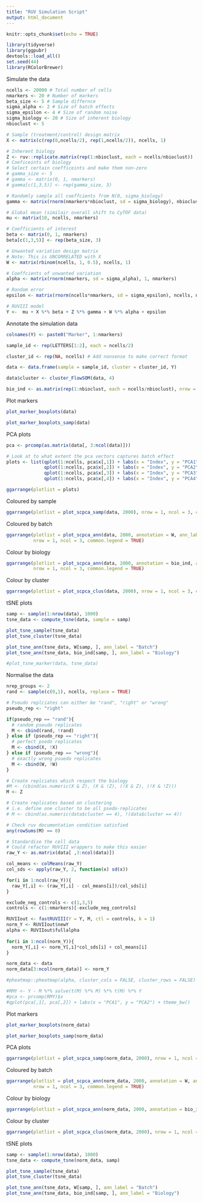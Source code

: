 ```yaml
---
title: "RUV Simulation Script"
output: html_document
---
```


```r
knitr::opts_chunk$set(echo = TRUE)
```

```r
library(tidyverse)
library(ggpubr)
devtools::load_all()
set.seed(44)
library(RColorBrewer)
```

Simulate the data

```r
ncells <- 20000 # Total number of cells
nmarkers <- 20 # Number of markers
beta_size <- 5 # Sample differnce
sigma_alpha <- 2 # Size of batch effects
sigma_epsilon <- 4 # Size of random noise
sigma_biology <- 20 # Size of inherent biology
nbioclust <- 5

# Sample (treatment/control) design matrix
X <- matrix(c(rep(0,ncells/2), rep(1,ncells/2)), ncells, 1)

# Inherent biology
Z <- ruv::replicate.matrix(rep(1:nbioclust, each = ncells/nbioclust))
# Coeficeints of biology
# Select certain coefficeints and make them non-zero
# gamma_size <- 5
# gamma <- matrix(0, 1, nmarkers)
# gamma[c(1,3,5)] <- rep(gamma_size, 3)

# Randomly sample all coeffcients from N(0, sigma_biology) 
gamma <- matrix(rnorm(nmarkers*nbioclust, sd = sigma_biology), nbioclust, nmarkers)

# Global mean (similair overall shift to CyTOF data)
mu <- matrix(10, ncells, nmarkers)

# Coefficients of interest
beta <- matrix(0, 1, nmarkers)
beta[c(1,3,5)] <- rep(beta_size, 3)

# Unwanted variation design matrix
# Note: This is UNCORRELATED with X
W <- matrix(rbinom(ncells, 1, 0.5), ncells, 1)

# Coeffcients of unwanted variation
alpha <- matrix(rnorm(nmarkers, sd = sigma_alpha), 1, nmarkers)

# Random error
epsilon <- matrix(rnorm(ncells*nmarkers, sd = sigma_epsilon), ncells, nmarkers)

# RUVIII model
Y <-  mu + X %*% beta + Z %*% gamma + W %*% alpha + epsilon
```

Annotate the simulation data

```r
colnames(Y) <- paste0("Marker", 1:nmarkers)

sample_id <- rep(LETTERS[1:2], each = ncells/2)

cluster_id <- rep(NA, ncells) # Add nonsense to make correct format

data <- data.frame(sample = sample_id, cluster = cluster_id, Y)

data$cluster <- cluster_FlowSOM(data, 4)

bio_ind <- as.matrix(rep(1:nbioclust, each = ncells/nbioclust), nrow = ncells, ncol = 1)
```

Plot markers

```r
plot_marker_boxplots(data)
```

```r
plot_marker_boxplots_samp(data)
```

PCA plots

```r
pca <- prcomp(as.matrix(data[, 3:ncol(data)]))

# Look at to what extent the pca vectors captures batch effect
plots <- list(qplot(1:ncells, pca$x[,1]) + labs(x = "Index", y = "PCA1") + theme_bw(),
              qplot(1:ncells, pca$x[,2]) + labs(x = "Index", y = "PCA2") + theme_bw(),
              qplot(1:ncells, pca$x[,3]) + labs(x = "Index", y = "PCA3") + theme_bw(),
              qplot(1:ncells, pca$x[,4]) + labs(x = "Index", y = "PCA4") + theme_bw())

ggarrange(plotlist = plots)
```

Coloured by sample

```r
ggarrange(plotlist = plot_scpca_samp(data, 2000), nrow = 1, ncol = 3, common.legend = TRUE)
```

Coloured by batch

```r
ggarrange(plotlist = plot_scpca_ann(data, 2000, annotation = W, ann_label = "Batch"), 
          nrow = 1, ncol = 3, common.legend = TRUE)
```

Colour by biology

```r
ggarrange(plotlist = plot_scpca_ann(data, 2000, annotation = bio_ind, ann_label = "Biology"), 
          nrow = 1, ncol = 3, common.legend = TRUE)
```

Colour by cluster

```r
ggarrange(plotlist = plot_scpca_clus(data, 2000), nrow = 1, ncol = 3, common.legend = TRUE)
```

tSNE plots

```r
samp <- sample(1:nrow(data), 1000)
tsne_data <- compute_tsne(data, sample = samp)

plot_tsne_sample(tsne_data)
plot_tsne_cluster(tsne_data)

plot_tsne_ann(tsne_data, W[samp, ], ann_label = "Batch")
plot_tsne_ann(tsne_data, bio_ind[samp, ], ann_label = "Biology")
```

```r
#plot_tsne_marker(data, tsne_data)
```

Normalise the data

```r
nrep_groups <- 2
rand <- sample(c(0,1), ncells, replace = TRUE)

# Pseudo replciates can either be "rand", "right" or "wrong"
pseudo_rep <- "right"

if(pseudo_rep == "rand"){
  # random pseudo replicates
  M <- cbind(rand, !rand)
} else if (pseudo_rep == "right"){
  # perfect psedo replicates
  M <- cbind(X, !X)
} else if (pseudo_rep == "wrong"){
  # exactly wrong psuedo replicates
  M <- cbind(W, !W)
}

# Create replciates which respect the biology
#M <- (cbind(as.numeric(X & Z), (X & !Z), (!X & Z), (!X & !Z)))
M <- Z 

# Create replicates based on clustering
# i.e. define one cluster to be all psedo-replicates
# M <- cbind(as.numeric(data$cluster == 4), !(data$cluster == 4))

# Check ruv documentation condition satisfied
any(rowSums(M) == 0)

# Standardise the cell data
# Could refactor RUVIII wrappers to make this easier
raw_Y <- as.matrix(data[ ,3:ncol(data)])

col_means <- colMeans(raw_Y)
col_sds <- apply(raw_Y, 2, function(x) sd(x))

for(i in 1:ncol(raw_Y)){
  raw_Y[,i] <- (raw_Y[,i] - col_means[i])/col_sds[i]
}

exclude_neg_controls <- c(1,3,5)
controls <- c(1:nmarkers)[-exclude_neg_controls]

RUVIIout <- fastRUVIII(Y = Y, M, ctl = controls, k = 1)
norm_Y <- RUVIIout$newY
alpha <- RUVIIout$fullalpha
  
for(i in 1:ncol(norm_Y)){
  norm_Y[,i] <- norm_Y[,i]*col_sds[i] + col_means[i]
}

norm_data <- data
norm_data[3:ncol(norm_data)] <- norm_Y
```

```r
#pheatmap::pheatmap(alpha, cluster_cols = FALSE, cluster_rows = FALSE)
```

```r
#RMY <- Y - M %*% solve(t(M) %*% M) %*% t(M) %*% Y
#pca <- prcomp(RMY)$x
#qplot(pca[,1], pca[,2]) + labs(x = "PCA1", y = "PCA2") + theme_bw()
```

Plot markers

```r
plot_marker_boxplots(norm_data)
```

```r
plot_marker_boxplots_samp(norm_data)
```

PCA plots

```r
ggarrange(plotlist = plot_scpca_samp(norm_data, 2000), nrow = 1, ncol = 3, common.legend = TRUE)
```

Coloured by batch

```r
ggarrange(plotlist = plot_scpca_ann(norm_data, 2000, annotation = W, ann_label = "Batch"), 
          nrow = 1, ncol = 3, common.legend = TRUE)
```

Colour by biology

```r
ggarrange(plotlist = plot_scpca_ann(norm_data, 2000, annotation = bio_ind , ann_label = "Biology"), nrow = 1, ncol = 3, common.legend = TRUE)
```

Colour by cluster

```r
ggarrange(plotlist = plot_scpca_clus(norm_data, 2000), nrow = 1, ncol = 3, common.legend = TRUE)
```

tSNE plots

```r
samp <- sample(1:nrow(data), 1000)
tsne_data <- compute_tsne(norm_data, samp)

plot_tsne_sample(tsne_data)
plot_tsne_cluster(tsne_data)

plot_tsne_ann(tsne_data, W[samp, ], ann_label = "Batch")
plot_tsne_ann(tsne_data, bio_ind[samp, ], ann_label = "Biology")
```

